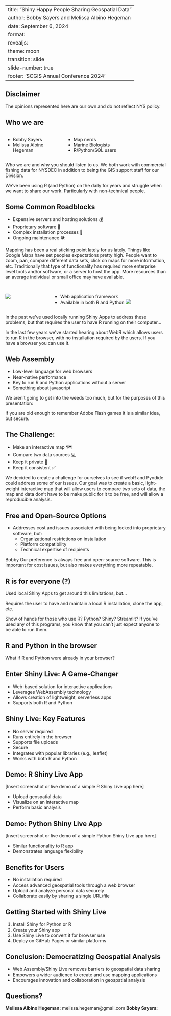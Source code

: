 
---
title: "Shiny Happy People Sharing Geospatial Data"
author:  Bobby Sayers and Melissa Albino Hegeman
date: September 6, 2024
format: 
  revealjs:
    theme: moon
    transition: slide
    slide-number: true
    footer: 'SCGIS Annual Conference 2024'
---

## Disclaimer

The opinions represented here are our own and do not reflect NYS policy.


## Who we are

::: columns

::: {.column width="35%"}
- Bobby Sayers  
- Melissa Albino Hegeman  
:::

::: {.column width="65%"}

- Map nerds
- Marine Biologists  
- R/Python/SQL users

:::
:::

::: notes
Who we are and why you should listen to us. 
We both work with commercial fishing data for NYSDEC in addition to being the GIS support staff for our Division. 

We've been using R (and Python) on the daily for years and struggle when we want to share our work. Particularly with non-technical people. 


:::

## Some Common Roadblocks

- Expensive servers and hosting solutions 💰  
- Proprietary software 💾
- Complex installation processes 🧩 
- Ongoing maintenance 🛠

::: notes

Mapping has been a real sticking point lately for us lately. Things like Google Maps have set peoples expectations pretty high. People want to zoom, pan, compare different data sets, click on maps for more information, etc. Traditionally that type of functionality has required more enterprise level tools and/or software, or a server to host the app. More resources than an average individual or small office may have available. 


 
:::

##

:::: columns

::: {.column}
![](assets/shiny.png)

:::

::: {.column}

- Web application framework
- Available in both R and Python
![](assets/webr.png)

:::

::::

::: notes

In the past we've used locally running Shiny Apps to address these problems, but that requires the user to have R running on their computer...

In the last few years we've started hearing about WebR which allows users to run R in the browser, with no installation required by the users. If you have a browser you can use it. 
:::

## Web Assembly

- Low-level language for web browsers
- Near-native performance
- Key to run R and Python applications without a server
- Something about javascript

::: notes

We aren't going to get into the weeds too much, but for the purposes of this presentation: 

If you are old enough to remember Adobe Flash games it is a similar idea, but secure. 

:::


## The Challenge: 

- Make an interactive map 🗺
- Compare two data sources 💻
- Keep it private 🔏
- Keep it consistent ✅


::: notes

We decided to create a challenge for ourselves to see if webR and Pyodide could address some of our issues. 
Our goal was to create a basic, light-weight interactive map that will allow users to compare two sets of data, the map and data don't have to be make public for it to be free, and will allow a reproducible analysis. 

:::



## Free and Open-Source Options


- Addresses cost and issues associated with being locked into proprietary software, but:
  - Organizational restrictions on installation
  - Platform compatibility
  - Technical expertise of recipients
  
::: notes
Bobby
Our preference is always free and open-source software. This is important for cost issues, but also makes everything more repeatable. 
:::

## R is for everyone (?) {.visi}

Used local Shiny Apps to get around this limitations, but...  

Requires the user to have and maintain a local R installation, clone the app, etc.  

::: notes
Show of hands for those who use R? Python? Shiny? Streamlit? If you've used any of this programs, you know that you can't just expect anyone to be able to run them.
:::

## R and Python in the browser

What if R and Python were already in your browser?

## Enter Shiny Live: A Game-Changer

- Web-based solution for interactive applications
- Leverages WebAssembly technology
- Allows creation of lightweight, serverless apps
- Supports both R and Python



## Shiny Live: Key Features

- No server required
- Runs entirely in the browser
- Supports file uploads
- Secure
- Integrates with popular libraries (e.g., leaflet)
- Works with both R and Python

## Demo: R Shiny Live App

[Insert screenshot or live demo of a simple R Shiny Live app here]

- Upload geospatial data
- Visualize on an interactive map
- Perform basic analysis

## Demo: Python Shiny Live App

[Insert screenshot or live demo of a simple Python Shiny Live app here]

- Similar functionality to R app
- Demonstrates language flexibility

## Benefits for Users

- No installation required
- Access advanced geospatial tools through a web browser
- Upload and analyze personal data securely
- Collaborate easily by sharing a single URL/file

## Getting Started with Shiny Live

1. Install Shiny for Python or R
2. Create your Shiny app
3. Use Shiny Live to convert it for browser use
4. Deploy on GitHub Pages or similar platforms

## Conclusion: Democratizing Geospatial Analysis

- Web Assembly/Shiny Live removes barriers to geospatial data sharing
- Empowers a wider audience to create and use mapping applications
- Encourages innovation and collaboration in geospatial analysis

## Questions?

**Melissa Albino Hegeman:** melissa.hegeman@gmail.com
**Bobby Sayers:** 
